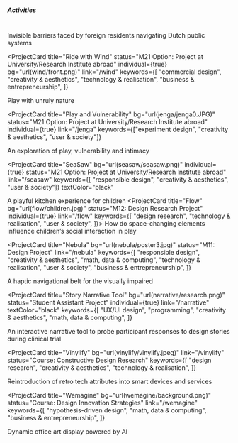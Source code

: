 
<h5>Activities</h5>
<br />
<ProjectCard
  title="Weave"
  bg="url(fmp/final3.jpg)"
  link="/weave"
  individual={true}
  status="M22: Final Master Project"
  keywords={[
    "discursive design",
    "creativity & aesthetics",
    "math, data & computing",
    "technology & realisation",
    "user & society",
]}> Invisible barriers faced by foreign residents navigating Dutch public systems

</ProjectCard>

<ProjectCard
  title="Ride with Wind"
  status="M21 Option: Project at University/Research Institute abroad"
  individual={true}
  bg="url(wind/front.png)"
  link="/wind"
  keywords={[
    "commercial design",
    "creativity & aesthetics",
    "technology & realisation",
    "business & entrepreneurship",
  ]}
>
  Play with unruly nature
</ProjectCard>

<ProjectCard
  title="Play and Vulnerability"
  bg="url(jenga/jenga0.JPG)"
  status="M21 Option: Project at University/Research Institute abroad"
  individual={true}
  link="/jenga"
  keywords={["experiment design", "creativity & aesthetics", "user & society"]}
>
  An exploration of play, vulnerability and intimacy
</ProjectCard>

<ProjectCard
  title="SeaSaw"
  bg="url(seasaw/seasaw.png)"
  individual={true}
  status="M21 Option: Project at University/Research Institute abroad"
  link="/seasaw"
  keywords={[ "responsible design", "creativity & aesthetics", "user & society"]}
  textColor="black"
>
  A playful kitchen experience for children
</ProjectCard>
<ProjectCard
  title="Flow"
  bg="url(flow/children.jpg)"
  status="M12: Design Research Project"
  individual={true}
  link="/flow"
  keywords={[
    "design research",
    "technology & realisation",
    "user & society",
]}>
How do space-changing elements influence children’s social interaction in play

</ProjectCard>

<ProjectCard
  title="Nebula"
  bg="url(nebula/poster3.jpg)"
  status="M11: Design Project"
  link="/nebula"
  keywords={[
    "responsible design",
    "creativity & aesthetics",
    "math, data & computing",
    "technology & realisation",
    "user & society",
    "business & entrepreneurship",
  ]}
>
  A haptic navigational belt for the visually impaired
</ProjectCard>

<ProjectCard
  title="Story Narrative Tool"
  bg="url(narrative/research.png)"
  status="Student Assistant Project"
  individual={true}
  link="/narrative"
  textColor="black"
  keywords={[
    "UX/UI design",
    "programming",
    "creativity & aesthetics",
    "math, data & computing",
  ]}
>
  An interactive narrative tool to probe participant responses to design stories
  during clinical trial
</ProjectCard>

<ProjectCard
  title="Vinylify"
  bg="url(vinylify/vinylify.jpeg)"
  link="/vinylify"
  status="Course: Constructive Design Research"
  keywords={[
    "design research",
    "creativity & aesthetics",
    "technology & realisation",
  ]}
>
  Reintroduction of retro tech attributes into smart devices and services
</ProjectCard>

<ProjectCard
  title="Wemagine"
  bg="url(wemagine/background.png)"
  status="Course: Design Innovation Strategies"
  link="/wemagine"
  keywords={[
    "hypothesis-driven design",
    "math, data & computing",
    "business & entrepreneurship",
  ]}
>
  Dynamic office art display powered by AI
</ProjectCard>
